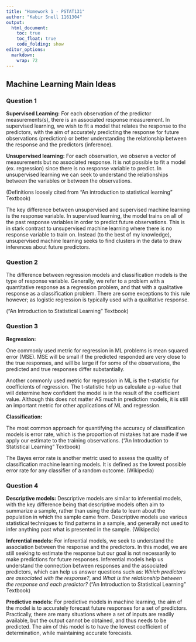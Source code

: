 ```yaml
---
title: "Homework 1 - PSTAT131"
author: "Kabir Snell 1161304"
output:
  html_document:
    toc: true
    toc_float: true
    code_folding: show
editor_options: 
  markdown: 
    wrap: 72
---
```


## Machine Learning Main Ideas

### Question 1

**Supervised Learning:** For each observation of the predictor
measurements(s), there is an associated response measurement. In
supervised learning, we wish to fit a model that relates the response to
the predictors, with the aim of accurately predicting the response for
future observations (prediction) or better understanding the
relationship between the response and the predictors (inference).

**Unsupervised learning:** For each observation, we observe a vector of
measurements but no associated response. It is not possible to fit a
model (ex. regression) since there is no response variable to predict.
In unsupervised learning we can seek to understand the relationships
between the variables or between the observations.

(Definitions loosely cited from "An introduction to statistical
learning" Textbook)

The key difference between unsupervised and supervised machine learning
is the response variable. In supervised learning, the model trains on
all of the past response variables in order to predict future
observations. This is in stark contrast to unsupervised machine learning
where there is no response variable to train on. Instead (to the best of
my knowledge), unsupervised machine learning seeks to find clusters in
the data to draw inferences about future predictors.

### Question 2

The difference between regression models and classification models is
the type of response variable. Generally, we refer to a problem with a
quantitative response as a regression problem, and that with a
qualitative response as a classification problem. There are some
exceptions to this rule however; as logistic regression is typically
used with a qualitative response.

("An Introduction to Statistical Learning" Textbook)

### Question 3

**Regression:**

One commonly used metric for regression in ML problems is mean squared
error (MSE). MSE will be small if the predicted responded are very close
to the true responses, and will be large if for some of the
observations, the predicted and true responses differ substantially.

Another commonly used metric for regression in ML is the t-statistic for
coefficients of regression. The t-statistic help us calculate a p-value
that will determine how confident the model is in the result of the
coefficient value. Although this does not matter AS much in prediction
models, it is still an important metric for other applications of ML and
regression.

**Classification:**

The most common approach for quantifying the accuracy of classification
models is error rate, which is the proportion of mistakes hat are made
if we apply our estimate to the training observations. ("An Introduction
to Statistical Learning" Textbook)

The Bayes error rate is another metric used to assess the quality of
classification machine learning models. It is defined as the lowest
possible error rate for any classifier of a random outcome. (Wikipedia)

### Question 4

**Descriptive models:** Descriptive models are similar to inferential models, with the
key difference being that descriptive models often aim to summarize a sample, rather
than using the data to learn about the population in which the sample came from.
Descriptive models use various statistical techniques to find patterns in a sample, and
generally not used to infer anything past what is presented in the sample. (Wikipedia)

**Inferential models:** For inferential models, we seek to understand
the association between the response and the predictors. In this model,
we are still seeking to estimate the response but our goal is not
necessarily to make predictions for future responses. Inferential models
help us understand the connection between responses and the associated
predictors, which can help us answer questions such as: *Which
predictors are associated with the response?*, and *What is the
relationship between the response and each predictor?* ("An Introduction
to Statistical Learning" Textbook)

**Predictive models:** For predictive models in machine learning, the
aim of the model is to accurately forecast future responses for a set of
predictors. Practically, there are many situations where a set of inputs
are readily available, but the output cannot be obtained, and thus needs
to be predicted. The aim of this model is to have the lowest coefficient
of determination, while maintaining accurate forecasts.
